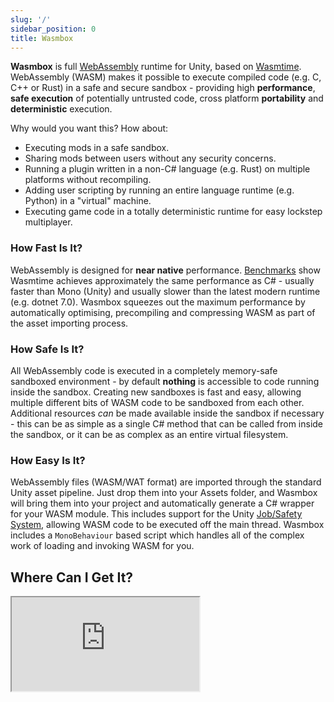 ```yaml
---
slug: '/'
sidebar_position: 0
title: Wasmbox
---
```



**Wasmbox** is full [WebAssembly](https://webassembly.org/) runtime for Unity, based on [Wasmtime](https://wasmtime.dev/). WebAssembly (WASM) makes it possible to execute compiled code (e.g. C, C++ or Rust) in a safe and secure sandbox - providing high **performance**, **safe execution** of potentially untrusted code, cross platform **portability** and **deterministic** execution.

Why would you want this? How about:
 - Executing mods in a safe sandbox.
 - Sharing mods between users without any security concerns.
 - Running a plugin written in a non-C# language (e.g. Rust) on multiple platforms without recompiling.
 - Adding user scripting by running an entire language runtime (e.g. Python) in a "virtual" machine.
 - Executing game code in a totally deterministic runtime for easy lockstep multiplayer.

### How Fast Is It?

WebAssembly is designed for **near native** performance. [Benchmarks](https://programming-language-benchmarks.vercel.app/wasm-vs-csharp) show Wasmtime achieves approximately the same performance as C# - usually faster than Mono (Unity) and usually slower than the latest modern runtime (e.g. dotnet 7.0). Wasmbox squeezes out the maximum performance by automatically optimising, precompiling and compressing WASM as part of the asset importing process.

### How Safe Is It?

All WebAssembly code is executed in a completely memory-safe sandboxed environment - by default **nothing** is accessible to code running inside the sandbox. Creating new sandboxes is fast and easy, allowing multiple different bits of WASM code to be sandboxed from each other. Additional resources _can_ be made available inside the sandbox if necessary - this can be as simple as a single C# method that can be called from inside the sandbox, or it can be as complex as an entire virtual filesystem.

### How Easy Is It?

WebAssembly files (WASM/WAT format) are imported through the standard Unity asset pipeline. Just drop them into your Assets folder, and Wasmbox will bring them into your project and automatically generate a C# wrapper for your WASM module. This includes support for the Unity [Job/Safety System](https://docs.unity3d.com/Manual/JobSystem.html), allowing WASM code to be executed off the main thread. Wasmbox includes a `MonoBehaviour` based script which handles all of the complex work of loading and invoking WASM for you.

## Where Can I Get It?

<iframe src="https://api.assetstore.unity3d.com/affiliate/embed/package/248818/widget-wide?aid=1100lJDF" style={{ width:"600px", height:"130px", border:"0px" }}></iframe>

